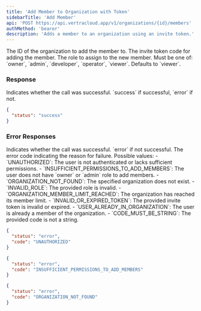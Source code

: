 ```yaml
---
title: 'Add Member to Organization with Token'
sidebarTitle: 'Add Member'
api: 'POST https://api.vertracloud.app/v1/organizations/{id}/members'
authMethod: 'bearer'
description: 'Adds a member to an organization using an invite token.'
---
```


<ParamField path="id" type="string" required>
  The ID of the organization to add the member to.
</ParamField>

<ParamField body="code" type="string" required>
  The invite token code for adding the member.
</ParamField>

<ParamField body="role" type="string">
  The role to assign to the new member. Must be one of: `owner`, `admin`, `developer`, `operator`, `viewer`. Defaults to `viewer`.
</ParamField>

### Response

<ResponseField name="status" type="string">
  Indicates whether the call was successful. `success` if successful, `error` if not.
</ResponseField>

<ResponseExample>

```json Response
{
  "status": "success"
}
```

</ResponseExample>

### Error Responses

<ResponseField name="status" type="string">
  Indicates whether the call was successful. `error` if not successful.
</ResponseField>

<ResponseField name="code" type="string">
  The error code indicating the reason for failure. Possible values:
  - `UNAUTHORIZED`: The user is not authenticated or lacks sufficient permissions.
  - `INSUFFICIENT_PERMISSIONS_TO_ADD_MEMBERS`: The user does not have `owner` or `admin` role to add members.
  - `ORGANIZATION_NOT_FOUND`: The specified organization does not exist.
  - `INVALID_ROLE`: The provided role is invalid.
  - `ORGANIZATION_MEMBER_LIMIT_REACHED`: The organization has reached its member limit.
  - `INVALID_OR_EXPIRED_TOKEN`: The provided invite token is invalid or expired.
  - `USER_ALREADY_IN_ORGANIZATION`: The user is already a member of the organization.
  - `CODE_MUST_BE_STRING`: The provided code is not a string.
</ResponseField>

<ResponseExample>

```json Error Response (403)
{
  "status": "error",
  "code": "UNAUTHORIZED"
}
```

```json Error Response (403)
{
  "status": "error",
  "code": "INSUFFICIENT_PERMISSIONS_TO_ADD_MEMBERS"
}
```

```json Error Response (404)
{
  "status": "error",
  "code": "ORGANIZATION_NOT_FOUND"
}
```

</ResponseExample>